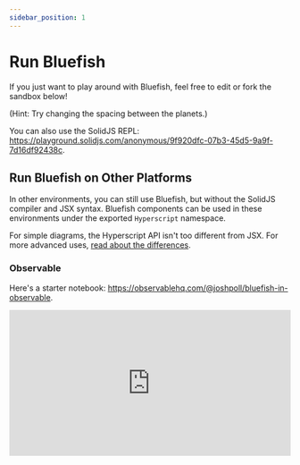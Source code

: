 ```yaml
---
sidebar_position: 1
---
```



# Run Bluefish

If you just want to play around with Bluefish, feel free to edit or fork the sandbox below!

(Hint: Try changing the spacing between the planets.)

<CodeEditor code={planets} />

You can also use the SolidJS REPL: https://playground.solidjs.com/anonymous/9f920dfc-07b3-45d5-9a9f-7d16df92438c.

## Run Bluefish on Other Platforms

In other environments, you can still use Bluefish, but without the SolidJS compiler and JSX syntax.
Bluefish components can be used in these environments under the exported `Hyperscript` namespace.

For simple diagrams, the Hyperscript API isn't too different from JSX. For more advanced uses, [read
about the
differences](https://github.com/solidjs/solid/tree/main/packages/solid/h#solid-hyperscript).

### Observable

Here's a starter notebook: https://observablehq.com/@joshpoll/bluefish-in-observable.

<iframe
  width="100%"
  height="261"
  frameBorder="0"
  src="https://observablehq.com/embed/@joshpoll/bluefish-in-observable@37?cells=planets"
/>

### Svelte

Here's a starter REPL: https://svelte.dev/repl/1fa5bf8713ac4fc2a991560e50564932?version=4.2.1.

## Install Bluefish Locally

Bluefish is built on [SolidJS](https://www.solidjs.com/) and works best in that environment. But it can be used in other environments, too.

### Create a New SolidJS Project

**TODO**

### Add to an Existing SolidJS Project

To add Bluefish to an existing SolidJS project, you can install it with your favorite package manager.

<Tabs
  defaultValue="npm"
  values={[
    { label: "npm", value: "npm" },
    { label: "yarn", value: "yarn" },
    { label: "pnpm", value: "pnpm" },
  ]}
>
  {/* prettier-ignore */}
  <TabItem value="npm">

```bash
npm install @bluefish-js/solid
```

  </TabItem>
  {/* prettier-ignore */}
  <TabItem value="yarn">

```bash
yarn add @bluefish-js/solid
```

  </TabItem>
  {/* prettier-ignore */}
  <TabItem value="pnpm">

```bash
pnpm add @bluefish-js/solid
```

  </TabItem>
</Tabs>
